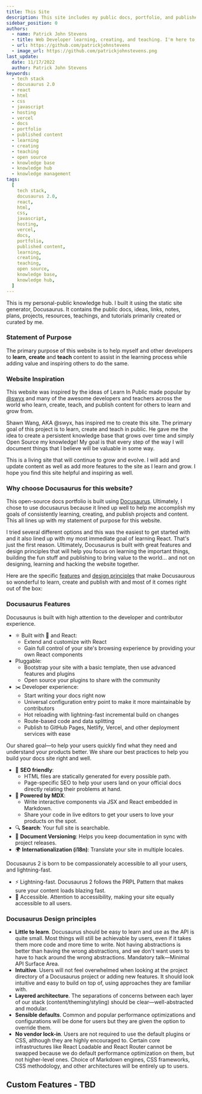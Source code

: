 ```yaml
---
title: This Site
description: This site includes my public docs, portfolio, and published content. This primary purpose of this website is to help myself and other web developers to learn, create and publish teachable content to assist in the learning process while adding value and inspiring others to do the same.
sidebar_position: 0
authors:
  - name: Patrick John Stevens
  - title: Web Developer learning, creating, and teaching. I'm here to serve.
  - url: https://github.com/patrickjohnstevens
  - image_url: https://github.com/patrickjohnstevens.png
last_update:
  date: 11/17/2022
  author: Patrick John Stevens
keywords:
  - tech stack
  - docusaurus 2.0
  - react
  - html
  - css
  - javascript
  - hosting
  - vercel
  - docs
  - portfolio
  - published content
  - learning
  - creating
  - teaching
  - open source
  - knowledge base
  - knowledge hub
  - knowledge management
tags:
  [
    tech stack,
    docusaurus 2.0,
    react,
    html,
    css,
    javascript,
    hosting,
    vercel,
    docs,
    portfolio,
    published content,
    learning,
    creating,
    teaching,
    open source,
    knowledge base,
    knowledge hub,
  ]
---
```


This is my personal-public knowledge hub. I built it using the static site generator, Docusaurus. It contains the public docs, ideas, links, notes, plans, projects, resources, teachings, and tutorials primarily created or curated by me.

### Statement of Purpose

The primary purpose of this website is to help myself and other developers to **learn**, **create** and **teach** content to assist in the learning process while adding value and inspiring others to do the same.

### Website Inspiration

This website was inspired by the ideas of Learn In Public made popular by <a href="https://twitter.com/swyx" target="_blank">@swyx</a> and many of the awesome developers and teachers across the world who learn, create, teach, and publish content for others to learn and grow from.

Shawn Wang, AKA @swyx, has inspired me to create this site. The primary goal of this project is to learn, create and teach in public. He gave me the idea to create a persistent knowledge base that grows over time and simply Open Source my knowledge! My goal is that every step of the way I will document things that I believe will be valuable in some way.

This is a living site that will continue to grow and evolve. I will add and update content as well as add more features to the site as I learn and grow. I hope you find this site helpful and inspiring as well.

### Why choose Docusaurus for this website?

This open-source docs portfolio is built using <a href="https://docusaurus.io/"  target="_blank">Docusaurus</a>. Ultimately, I chose to use docusaurus because it lined up well to help me accomplish my goals of consistently learning, creating, and publish projects and content. This all lines up with my statement of purpose for this website.

I tried several different options and this was the easiest to get started with and it also lined up with my most immediate goal of learning React. That's just the first reason. Ultimately, Docusaurus is built with great features and design principles that will help you focus on learning the important things, building the fun stuff and publishing to bring value to the world... and not on designing, learning and hacking the website together.

Here are the specific <a href="https://docusaurus.io/docs#features" target="_blank">features</a> and <a href="https://docusaurus.io/docs#design-principles" target="_blank">design principles</a> that make Docusaurous so wonderful to learn, create and publish with and most of it comes right out of the box:

### Docusaurus Features

Docusaurus is built with high attention to the developer and contributor experience.

- ⚛️ Built with 💚 and React:
  - Extend and customize with React
  - Gain full control of your site's browsing experience by providing your own React components
- Pluggable:
  - Bootstrap your site with a basic template, then use advanced features and plugins
  - Open source your plugins to share with the community
- ✂️ Developer experience:
  - Start writing your docs right now
  - Universal configuration entry point to make it more maintainable by contributors
  - Hot reloading with lightning-fast incremental build on changes
  - Route-based code and data splitting
  - Publish to GitHub Pages, Netlify, Vercel, and other deployment services with ease

Our shared goal—to help your users quickly find what they need and understand your products better. We share our best practices to help you build your docs site right and well.

- 🎯 **SEO friendly**:
  - HTML files are statically generated for every possible path.
  - Page-specific SEO to help your users land on your official docs directly relating their problems at hand.
- 📝 **Powered by MDX**:
  - Write interactive components via JSX and React embedded in Markdown.
  - Share your code in live editors to get your users to love your products on the spot.
- 🔍 **Search**: Your full site is searchable.
- 💾 **Document Versioning**: Helps you keep documentation in sync with project releases.
- 🌍 **Internationalization (i18n)**: Translate your site in multiple locales.

Docusaurus 2 is born to be compassionately accessible to all your users, and lightning-fast.

- ⚡️ Lightning-fast. Docusaurus 2 follows the PRPL Pattern that makes sure your content loads blazing fast.
- 🦖 Accessible. Attention to accessibility, making your site equally accessible to all users.

### Docusaurus Design principles

- **Little to learn**. Docusaurus should be easy to learn and use as the API is quite small. Most things will still be achievable by users, even if it takes them more code and more time to write. Not having abstractions is better than having the wrong abstractions, and we don't want users to have to hack around the wrong abstractions. Mandatory talk—Minimal API Surface Area.
- **Intuitive**. Users will not feel overwhelmed when looking at the project directory of a Docusaurus project or adding new features. It should look intuitive and easy to build on top of, using approaches they are familiar with.
- **Layered architecture**. The separations of concerns between each layer of our stack (content/theming/styling) should be clear—well-abstracted and modular.
- **Sensible defaults**. Common and popular performance optimizations and configurations will be done for users but they are given the option to override them.
- **No vendor lock-in**. Users are not required to use the default plugins or CSS, although they are highly encouraged to. Certain core infrastructures like React Loadable and React Router cannot be swapped because we do default performance optimization on them, but not higher-level ones. Choice of Markdown engines, CSS frameworks, CSS methodology, and other architectures will be entirely up to users.

## Custom Features - TBD
